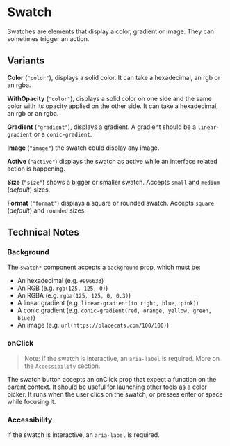 
<Meta title="Foundations/Utilities/Swatch/Docs" />

# Swatch

Swatches are elements that display a color, gradient or image. They can sometimes trigger an action.

## Variants

**Color** (`"color"`), displays a solid color. It can take a hexadecimal, an rgb or an rgba.

<Canvas of={SwatchStories.Default} />

**WithOpacity** (`"color"`), displays a solid color on one side and the same color with its opacity applied on the other side. It can take a hexadecimal, an rgb or an rgba.

<Canvas of={SwatchStories.WithOpacity} />

**Gradient** (`"gradient"`), displays a gradient. A gradient should be a `linear-gradient` or a `conic-gradient`.

<Canvas of={SwatchStories.LinearGradient} />

**Image** (`"image"`) the swatch could display any image.

<Canvas of={SwatchStories.Image} />

**Active** (`"active"`) displays the swatch as active while an interface related action is happening.

<Canvas of={SwatchStories.Active} />

**Size** (`"size"`) shows a bigger or smaller swatch. Accepts `small` and `medium` (_default_) sizes.

<Canvas of={SwatchStories.Small} />

**Format** (`"format"`) displays a square or rounded swatch. Accepts `square` (_default_) and `rounded` sizes.

<Canvas of={SwatchStories.Rounded} />

## Technical Notes

### Background

The `swatch*` component accepts a `background` prop, which must be:

- An hexadecimal (e.g. `#996633`)
- An RGB (e.g. `rgb(125, 125, 0)`)
- An RGBA (e.g. `rgba(125, 125, 0, 0.3)`)
- A linear gradient (e.g. `linear-gradient(to right, blue, pink)`)
- A conic gradient (e.g. `conic-gradient(red, orange, yellow, green, blue)`)
- An image (e.g. `url(https://placecats.com/100/100)`)

### onClick

> Note: If the swatch is interactive, an `aria-label` is required. More on the `Accessibility` section.

The swatch button accepts an onClick prop that expect a function on the parent context.
It should be useful for launching other tools as a color picker.
It runs when the user clics on the swatch, or presses enter or space while focusing it.

### Accessibility

If the swatch is interactive, an `aria-label` is required.

```clj
[:> swatch* {:on-click launch-colorpicker :aria-label "Lorem ipsum"}]
```
